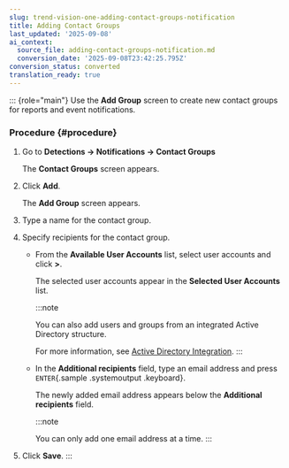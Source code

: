 ```yaml
---
slug: trend-vision-one-adding-contact-groups-notification
title: Adding Contact Groups
last_updated: '2025-09-08'
ai_context:
  source_file: adding-contact-groups-notification.md
  conversion_date: '2025-09-08T23:42:25.795Z'
conversion_status: converted
translation_ready: true
---
```


::: {role="main"}
Use the **Add Group** screen to create new contact groups for reports and event notifications.

### Procedure {#procedure}

1.  Go to **Detections → Notifications → Contact Groups**

    The **Contact Groups** screen appears.

2.  Click **Add**.

    The **Add Group** screen appears.

3.  Type a name for the contact group.

4.  Specify recipients for the contact group.

    - From the **Available User Accounts** list, select user accounts and click **\>**.

      The selected user accounts appear in the **Selected User Accounts** list.

      :::note

      You can also add users and groups from an integrated Active Directory structure.

      For more information, see [Active Directory Integration](active-directory-integration-apex.mdx).
      :::

    - In the **Additional recipients** field, type an email address and press `ENTER`{.sample .systemoutput .keyboard}.

      The newly added email address appears below the **Additional recipients** field.

      :::note

      You can only add one email address at a time.
      :::

5.  Click **Save**.
:::
